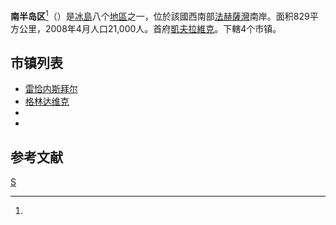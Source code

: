 {{Infobox settlement
|name = 南半岛区
|native_name = Suðurnes
|native_name_lang = is
|image_map = Suðurnes_in_Iceland.svg
|map_caption = 南半岛区在冰岛的位置
|settlement_type = [[冰岛|冰岛]][[冰岛地区|地区]]
|seat = [[凯夫拉维克|凯夫拉维克]]
|area_total_km2 = 829
|population_as_of = 2007
|population_total = 20300
|population_density_km2 = 24.5
}}
'''南半岛区'''<ref name="xzqh"/>（{{lang-is|Suðurnes}}）是[[冰島|冰島]]八个[[冰岛地区|地區]]之一，位於該國西南部[[法赫薩灣|法赫薩灣]]南岸。面积829平方公里，2008年4月人口21,000人。首府[[凱夫拉維克|凱夫拉維克]]。下轄4个市镇。

== 市镇列表 ==
{{div col|colwidth=15em}}
* [[雷恰内斯拜尔|雷恰内斯拜尔]]
* [[格林达维克|格林达维克]]
* {{le|南半岛镇|Suðurnesjabær}}
* {{le|沃加尔 (市镇)|Vogar (municipality)|沃加尔}}
{{div col end}}

== 参考文献 ==
{{Reflist|30em|refs=
<ref name="xzqh">{{cite web | url = http://www.xzqh.org/old/waiguo/europe/2005.htm | title = 冰岛 | language = zh | publisher = 行政区划网 | date = 2020-05-21 | accessdate = 2021-04-21 | archive-date = 2021-04-21 | archive-url = https://web.archive.org/web/20210421105030/http://www.xzqh.org/old/waiguo/europe/2005.htm | dead-url = no }}</ref>
}}

{{Iceland topics}}
{{normdaten}}
[[Category:冰岛地区|S]]
{{iceland-geo-stub}}
